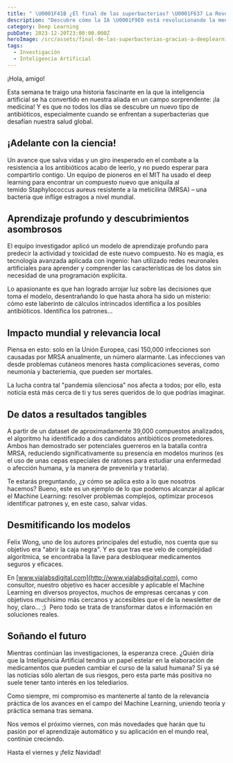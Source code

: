```yaml
---
title: " \U0001F41B ¿El final de las superbacterias? \U0001F637 La Revolución Antibiótica gracias a la Inteligencia Artificial"
description: "Descubre cómo la IA \U0001F9E0 está revolucionando la medicina \U0001F3E5: nuevos antibióticos contra la MRSA descubiertos para luchar contra las superbacterias resistentes a fármacos \U0001F48A. ¡La IA como arma esencial! \U0001F6E1️"
category: Deep Learning
pubDate: 2023-12-20T23:00:00.000Z
heroImage: /src/assets/final-de-las-superbacterias-gracias-a-deeplearning.jpg
tags:
  - Investigación
  - Inteligencia Artificial
---
```


¡Hola, amigo!

Esta semana te traigo una historia fascinante en la que la inteligencia artificial se ha convertido en nuestra aliada en un campo sorprendente: ¡la medicina! Y es que no todos los días se descubre un nuevo tipo de antibióticos, especialmente cuando se enfrentan a superbacterias que desafían nuestra salud global.

## ¡Adelante con la ciencia!

Un avance que salva vidas y un giro inesperado en el combate a la resistencia a los antibióticos acabo de leerlo, y no puedo esperar para compartirlo contigo. Un equipo de pioneros en el MIT ha usado el deep learning para encontrar un compuesto nuevo que aniquila al temido Staphylococcus aureus resistente a la meticilina (MRSA) – una bacteria que inflige estragos a nivel mundial.

## Aprendizaje profundo y descubrimientos asombrosos

El equipo investigador aplicó un modelo de aprendizaje profundo para predecir la actividad y toxicidad de este nuevo compuesto. No es magia, es tecnología avanzada aplicada con ingenio: han utilizado redes neuronales artificiales para aprender y comprender las características de los datos sin necesidad de una programación explícita.

Lo apasionante es que han logrado arrojar luz sobre las decisiones que toma el modelo, desentrañando lo que hasta ahora ha sido un misterio: cómo este laberinto de cálculos intrincados identifica a los posibles antibióticos. Identifica los patrones...

## Impacto mundial y relevancia local

Piensa en esto: solo en la Unión Europea, casi 150,000 infecciones son causadas por MRSA anualmente, un número alarmante. Las infecciones van desde problemas cutáneos menores hasta complicaciones severas, como neumonía y bacteriemia, que pueden ser mortales.

La lucha contra tal "pandemia silenciosa" nos afecta a todos; por ello, esta noticia está más cerca de ti y tus seres queridos de lo que podrías imaginar.

## De datos a resultados tangibles

A partir de un dataset de aproximadamente 39,000 compuestos analizados, el algoritmo ha identificado a dos candidatos antibióticos prometedores. Ambos han demostrado ser potenciales guerreros en la batalla contra MRSA, reduciendo significativamente su presencia en modelos murinos (es el uso de unas cepas especiales de ratones para estudiar una enfermedad o afección humana, y la manera de prevenirla y tratarla).

Te estarás preguntando, ¿y cómo se aplica esto a lo que nosotros hacemos? Bueno, este es un ejemplo de lo que podemos alcanzar al aplicar el Machine Learning: resolver problemas complejos, optimizar procesos identificar patrones y, en este caso, salvar vidas.

## Desmitificando los modelos

Felix Wong, uno de los autores principales del estudio, nos cuenta que su objetivo era "abrir la caja negra". Y es que tras ese velo de complejidad algorítmica, se encontraba la llave para desbloquear medicamentos seguros y eficaces.

En [www.vialabsdigital.com](http://www.vialabsdigital.com), como consultor, nuestro objetivo es hacer accesible y aplicable el Machine Learning en diversos proyectos, muchos de empresas cercanas y con objetivos muchísimo más cercanos y accesibles que el de la newsletter de hoy, claro... ;)  Pero todo se trata de transformar datos e información en soluciones reales.

## Soñando el futuro

Mientras continúan las investigaciones, la esperanza crece. ¿Quién diría que la Inteligencia Artificial tendría un papel estelar en la elaboración de medicamentos que pueden cambiar el curso de la salud humana? Sí ya sé las noticias sólo alertan de sus riesgos, pero esta parte más positiva no suele tener tanto interés en los telediarios.

Como siempre, mi compromiso es mantenerte al tanto de la relevancia práctica de los avances en el campo del Machine Learning, uniendo teoría y práctica semana tras semana.

Nos vemos el próximo viernes, con más novedades que harán que tu pasión por el aprendizaje automático y su aplicación en el mundo real, continúe creciendo.

Hasta el viernes y ¡feliz Navidad!
